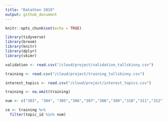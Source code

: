 ```yaml
---
title: "Datathon 2019"
output: github_document
---
```


```r
knitr::opts_chunk$set(echo = TRUE)
```

```r
library(tidyverse)
library(broom)
library(knitr)
library(dplyr)
library(skimr)
```

```r
validation <- read.csv("/cloud/project/validation_tallskinny.csv")

training <- read.csv("/cloud/project/training_tallskinny.csv")

interest_topics <- read.csv("/cloud/project/interest_topics.csv")
```

```r
training <- na.omit(training)
```

```r
num <- c("303", "304", "305","306","307","308","309","310","311","312","313","314","315")

ce <- training %>%
  filter(topic_id %in% num)
```






